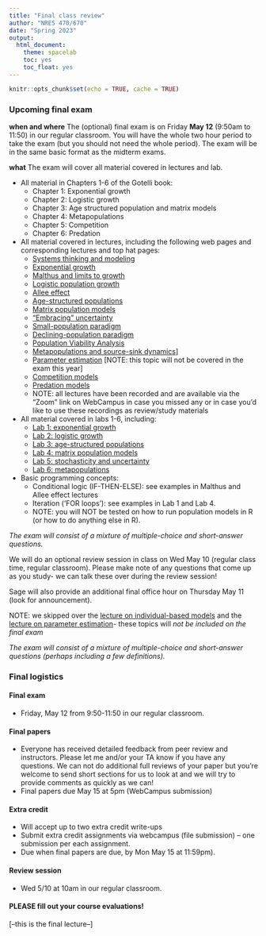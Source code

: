 ```yaml
---
title: "Final class review"
author: "NRES 470/670"
date: "Spring 2023"
output: 
  html_document: 
    theme: spacelab
    toc: yes
    toc_float: yes
---
```


```r
knitr::opts_chunk$set(echo = TRUE, cache = TRUE)
```


### Upcoming final exam

**when and where** The (optional) final exam is on Friday **May 12** (9:50am to 11:50) in our regular classroom. You will have the whole two hour period to take the exam (but you should not need the whole period). The exam will be in the same basic format as the midterm exams.

**what** The exam will cover all material covered in lectures and lab.

- All material in Chapters 1-6 of the Gotelli book:
    * Chapter 1: Exponential growth
    * Chapter 2: Logistic growth
    * Chapter 3: Age structured population and matrix models
    * Chapter 4: Metapopulations
    * Chapter 5: Competition
    * Chapter 6: Predation
- All material covered in lectures, including the following web pages and corresponding lectures and top hat pages:    
    * [Systems thinking and modeling](LECTURE1.html)
    * [Exponential growth](LECTURE2.html)
    * [Malthus and limits to growth](LECTURE3.html)
    * [Logistic population growth](LECTURE4.html)
    * [Allee effect](LECTURE5.html)
    * [Age-structured populations](LECTURE6.html)
    * [Matrix population models](LECTURE7.html)
    * ["Embracing" uncertainty](LECTURE8.html) 
    * [Small-population paradigm](LECTURE9.html)
    * [Declining-population paradigm](LECTURE11.html) 
    * [Population Viability Analysis](LECTURE12.html)
    * [Metapopulations and source-sink dynamics](LECTURE13.html)]
    * [Parameter estimation](LECTURE15.html) [NOTE: this topic will not be covered in the exam this year]
    * [Competition models](LECTURE16.html)
    * [Predation models](LECTURE17.html)
    * NOTE: all lectures have been recorded and are available via the "Zoom" link on WebCampus in case you missed any or in case you'd like to use these recordings as review/study materials   
- All material covered in labs 1-6, including:
    * [Lab 1: exponential growth](LAB1.html)
    * [Lab 2: logistic growth](LAB2.html)
    * [Lab 3: age-structured populations](LAB3.html)
    * [Lab 4: matrix population models](LAB4.html)
    * [Lab 5: stochasticity and uncertainty](LAB5.html)
    * [Lab 6: metapopulations](LAB6.html)
- Basic programming concepts:
    * Conditional logic (IF-THEN-ELSE): see examples in Malthus and Allee effect lectures
    * Iteration ('FOR loops'): see examples in Lab 1 and Lab 4. 
    * NOTE: you will NOT be tested on how to run population models in R (or how to do anything else in R).    

*The exam will consist of a mixture of multiple-choice and short-answer questions.*  

We will do an optional review session in class on Wed May 10 (regular class time, regular classroom). Please make note of any questions that come up as you study- we can talk these over during the review session! 

Sage will also provide an additional final office hour on Thursday May 11 (look for announcement).

NOTE: we skipped over the [lecture on individual-based models](LECTURE10.html) and the [lecture on parameter estimation](LECTURE15.html)- these topics will *not be included on the final exam*

*The exam will consist of a mixture of multiple-choice and short-answer questions (perhaps including a few definitions).*

### Final logistics

#### Final exam

- Friday, May 12 from 9:50-11:50 in our regular classroom.

#### Final papers

- Everyone has received detailed feedback from peer review and instructors. Please let me and/or your TA know if you have any questions. We can not do additional full reviews of your paper but you're welcome to send short sections for us to look at and we will try to provide comments as quickly as we can! 
- Final papers due May 15 at 5pm (WebCampus submission)

#### Extra credit

- Will accept up to two extra credit write-ups
- Submit extra credit assignments via webcampus (file submission) -- one submission per each assignment.
- Due when final papers are due, by Mon May 15 at 11:59pm).

#### Review session

- Wed 5/10 at 10am in our regular classroom.

#### PLEASE fill out your course evaluations!





[--this is the final lecture--]


























